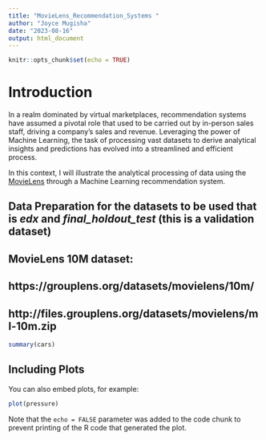```yaml
---
title: "MovieLens_Recommendation_Systems "
author: "Joyce Mugisha"
date: "2023-08-16"
output: html_document
---
```


```r
knitr::opts_chunk$set(echo = TRUE)
```

# **Introduction**  
In a realm dominated by virtual marketplaces, recommendation systems have assumed a pivotal role that used to be carried out by in-person sales staff, driving a company's sales and revenue. Leveraging the power of Machine Learning, the task of processing vast datasets to derive analytical insights and predictions has evolved into a streamlined and efficient process.

In this context, I will illustrate the analytical processing of data using the [MovieLens](https://grouplens.org/datasets/movielens/10m/) through a Machine Learning recommendation system.

## Data Preparation for the datasets to be used that is *edx* and *final_holdout_test* (this is a validation dataset)

## MovieLens 10M dataset:
## https://grouplens.org/datasets/movielens/10m/
## http://files.grouplens.org/datasets/movielens/ml-10m.zip




```r
summary(cars)
```

## Including Plots

You can also embed plots, for example:

```r
plot(pressure)
```

Note that the `echo = FALSE` parameter was added to the code chunk to prevent printing of the R code that generated the plot.

